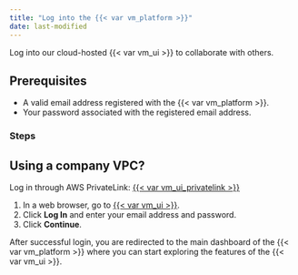 ```yaml
---
title: "Log into the {{< var vm_platform >}}"
date: last-modified
---
```


Log into our cloud-hosted {{< var vm_ui >}} to collaborate with others.

## Prerequisites

- A valid email address registered with the {{< var vm_platform >}}.
- Your password associated with the registered email address.

### Steps

::: {.column-margin}
::: {.callout-important}
## Using a company VPC?
Log in through AWS PrivateLink: [{{< var vm_ui_privatelink >}}]({{< var vm_ui_privatelink >}})
:::
:::

1. In a web browser, go to [{{< var vm_ui >}}]({{< var vm_url >}}).
2. Click **Log In** and enter your email address and password.
3. Click **Continue**.

After successful login, you are redirected to the main dashboard of the {{< var vm_platform >}} where you can start exploring the features of the {{< var vm_ui >}}.

<!---
## What's next

[Summarize the task and provide any next steps or resources for the user to continue their learning or work.]
--->
